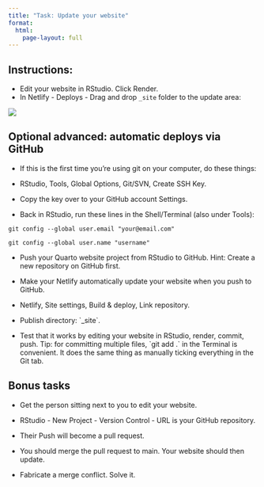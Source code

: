 ```yaml
---
title: "Task: Update your website"
format: 
  html:
    page-layout: full
---
```


## Instructions:

-   Edit your website in RStudio. Click Render.
-   In Netlify - Deploys - Drag and drop `_site` folder to the update area:

![](images/netlify_update.png){fig-alt="Netlify site - Deploy - Drag and drop output folder to update site"}

## Optional advanced: automatic deploys via GitHub

-   If this is the first time you're using git on your computer, do these things:

-   RStudio, Tools, Global Options, Git/SVN, Create SSH Key.

-   Copy the key over to your GitHub account Settings.

-   Back in RStudio, run these lines in the Shell/Terminal (also under Tools):

`git config --global user.email "your@email.com"`

`git config --global user.name "username"`

-   Push your Quarto website project from RStudio to GitHub. Hint: Create a new repository on GitHub first.

-   Make your Netlify automatically update your website when you push to GitHub.

-   Netlify, Site settings, Build & deploy, Link repository.

-   Publish directory: \`\_site\`.

-   Test that it works by editing your website in RStudio, render, commit, push. Tip: for committing multiple files, \`git add .\` in the Terminal is convenient. It does the same thing as manually ticking everything in the Git tab.

## Bonus tasks

-   Get the person sitting next to you to edit your website.

-   RStudio - New Project - Version Control - URL is your GitHub repository.

-   Their Push will become a pull request.

-   You should merge the pull request to main. Your website should then update.

-   Fabricate a merge conflict. Solve it.
